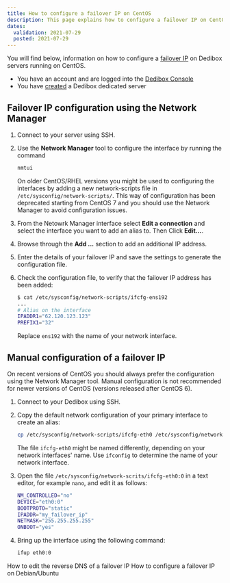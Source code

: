 ```yaml
---
title: How to configure a failover IP on CentOS 
description: This page explains how to configure a failover IP on CentOS.
dates:
  validation: 2021-07-29
  posted: 2021-07-29
---
```


You will find below, information on how to configure a [failover IP](/dedibox-network/ip-failover/concepts/#failover-ips) on Dedibox servers running on CentOS.

<Message type="requirement">

  - You have an account and are logged into the [Dedibox Console](https://console.online.net)
  - You have [created](/dedibox/dedicated-servers/how-to/order-a-server) a Dedibox dedicated server

</Message>

## Failover IP configuration using the Network Manager 

1. Connect to your server using SSH.

2. Use the **Network Manager** tool to configure the interface by running the command 

    ```sh 
    nmtui
    ```

    <Message type="note">

    On older CentOS/RHEL versions you might be used to configuring the interfaces by adding a new network-scripts file in `/etc/sysconfig/network-scripts/`. This way of configuration has been deprecated starting from CentOS 7 and you should use the Network Manager to avoid configuration issues. 

    </Message>

3. From the Netowrk Manager interface select **Edit a connection** and select the interface you want to add an alias to. Then Click **Edit...**.

4. Browse through the **Add ...** section to add an additional IP address. 

5. Enter the details of your failover IP and save the settings to generate the configuration file. 

6. Check the configuration file, to verify that the failover IP address has been added: 

    ```sh 
    $ cat /etc/sysconfig/network-scripts/ifcfg-ens192
    ...
    # Alias on the interface
    IPADDR1="62.120.123.123"
    PREFIX1="32"
    ```

    <Message type="note">

    Replace `ens192` with the name of your network interface. 

    </Message>

## Manual configuration of a failover IP

<Message type="note">

On recent versions of CentOS you should always prefer the configuration using the Network Manager tool. Manual configuration is not recommended for newer versions of CentOS (versions released after CentOS 6). 

</Message>

1. Connect to your Dedibox using SSH.

2. Copy the default network configuration of your primary interface to create an alias: 

    ```sh 
    cp /etc/sysconfig/network-scripts/ifcfg-eth0 /etc/sysconfig/network-scrits/ifcfg-eth0:0
    ```

    <Message type="note">

    The file `ifcfg-eth0` might be named differently, depending on your network interfaces' name. Use `ifconfig` to determine the name of your network interface. 

    </Message>

3. Open the file `/etc/sysconfig/network-scrits/ifcfg-eth0:0` in a text editor, for example `nano`, and edit it as follows: 

    ```sh 
    NM_CONTROLLED="no"
    DEVICE="eth0:0"
    BOOTPROTO="static"
    IPADDR="my_failover_ip"
    NETMASK="255.255.255.255"
    ONBOOT="yes"
    ```

4. Bring up the interface using the following command: 

    ```sh 
    ifup eth0:0
    ```

<Navigation title="See Also">
  <PreviousButton to="/dedibox-network/ip-failover/how-to/configure-reverse-dns">How to edit the reverse DNS of a failover IP</PreviousButton>
  <NextButton to="/dedibox-network/ip-failover/how-to/configure-debian-ubuntu">How to configure a failover IP on Debian/Ubuntu</NextButton>
</Navigation>
